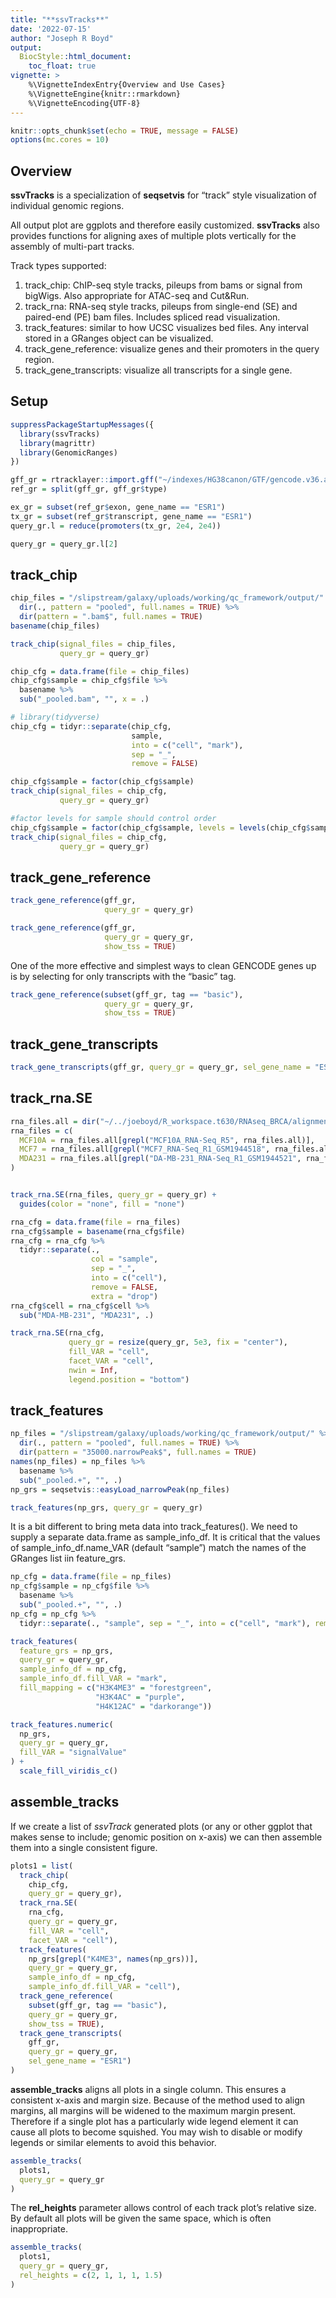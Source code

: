 ```yaml
---
title: "**ssvTracks**"
date: '2022-07-15'
author: "Joseph R Boyd"
output:
  BiocStyle::html_document:
    toc_float: true
vignette: >
    %\VignetteIndexEntry{Overview and Use Cases}
    %\VignetteEngine{knitr::rmarkdown}
    %\VignetteEncoding{UTF-8}
---
```


```r
knitr::opts_chunk$set(echo = TRUE, message = FALSE)
options(mc.cores = 10)
```

## Overview

**ssvTracks** is a specialization of **seqsetvis** for "track" style visualization of individual genomic regions.

All output plot are ggplots and therefore easily customized.  **ssvTracks** also provides functions for aligning axes of multiple plots vertically for the assembly of multi-part tracks.

Track types supported:

1) track_chip: ChIP-seq style tracks, pileups from bams or signal from bigWigs. Also appropriate for ATAC-seq and Cut&Run.
2) track_rna: RNA-seq style tracks, pileups from single-end (SE) and paired-end (PE) bam files.  Includes spliced read visualization.
3) track_features: similar to how UCSC visualizes bed files.  Any interval stored in a GRanges object can be visualized.
4) track_gene_reference: visualize genes and their promoters in the query region.
5) track_gene_transcripts: visualize all transcripts for a single gene.

## Setup

```r
suppressPackageStartupMessages({
  library(ssvTracks)
  library(magrittr) 
  library(GenomicRanges)
})
```

```r
gff_gr = rtracklayer::import.gff("~/indexes/HG38canon/GTF/gencode.v36.annotation.gtf")
ref_gr = split(gff_gr, gff_gr$type)

ex_gr = subset(ref_gr$exon, gene_name == "ESR1")
tx_gr = subset(ref_gr$transcript, gene_name == "ESR1")
query_gr.l = reduce(promoters(tx_gr, 2e4, 2e4))

query_gr = query_gr.l[2]
```

## track_chip

```r
chip_files = "/slipstream/galaxy/uploads/working/qc_framework/output/" %>%
  dir(., pattern = "pooled", full.names = TRUE) %>%
  dir(pattern = ".bam$", full.names = TRUE)
basename(chip_files)
```

```r
track_chip(signal_files = chip_files, 
           query_gr = query_gr)
```
```r
chip_cfg = data.frame(file = chip_files)
chip_cfg$sample = chip_cfg$file %>% 
  basename %>%
  sub("_pooled.bam", "", x = .)

# library(tidyverse)
chip_cfg = tidyr::separate(chip_cfg, 
                           sample, 
                           into = c("cell", "mark"), 
                           sep = "_", 
                           remove = FALSE)
```

```r
chip_cfg$sample = factor(chip_cfg$sample)
track_chip(signal_files = chip_cfg, 
           query_gr = query_gr)
```

```r
#factor levels for sample should control order
chip_cfg$sample = factor(chip_cfg$sample, levels = levels(chip_cfg$sample)[c(2, 3, 1, 5, 6, 4)])
track_chip(signal_files = chip_cfg, 
           query_gr = query_gr)

```

## track_gene_reference

```r
track_gene_reference(gff_gr, 
                     query_gr = query_gr)
```

```r
track_gene_reference(gff_gr, 
                     query_gr = query_gr, 
                     show_tss = TRUE)
```

One of the more effective and simplest ways to clean GENCODE genes up is by
selecting for only transcripts with the "basic" tag.

```r
track_gene_reference(subset(gff_gr, tag == "basic"), 
                     query_gr = query_gr, 
                     show_tss = TRUE)
```

## track_gene_transcripts

```r
track_gene_transcripts(gff_gr, query_gr = query_gr, sel_gene_name = "ESR1")
```

## track_rna.SE

```r
rna_files.all = dir("~/../joeboyd/R_workspace.t630/RNAseq_BRCA/alignment/", pattern = "M.+bam$", full.names = TRUE)
rna_files = c(
  MCF10A = rna_files.all[grepl("MCF10A_RNA-Seq_R5", rna_files.all)],
  MCF7 = rna_files.all[grepl("MCF7_RNA-Seq_R1_GSM1944518", rna_files.all)],
  MDA231 = rna_files.all[grepl("DA-MB-231_RNA-Seq_R1_GSM1944521", rna_files.all)]
)


track_rna.SE(rna_files, query_gr = query_gr) +
  guides(color = "none", fill = "none")
```

```r
rna_cfg = data.frame(file = rna_files)
rna_cfg$sample = basename(rna_cfg$file)
rna_cfg = rna_cfg %>%
  tidyr::separate(., 
                  col = "sample", 
                  sep = "_", 
                  into = c("cell"), 
                  remove = FALSE, 
                  extra = "drop")
rna_cfg$cell = rna_cfg$cell %>% 
  sub("MDA-MB-231", "MDA231", .)
```

```r
track_rna.SE(rna_cfg, 
             query_gr = resize(query_gr, 5e3, fix = "center"), 
             fill_VAR = "cell", 
             facet_VAR = "cell",
             nwin = Inf,
             legend.position = "bottom")

```

## track_features

```r
np_files = "/slipstream/galaxy/uploads/working/qc_framework/output/" %>%
  dir(., pattern = "pooled", full.names = TRUE) %>%
  dir(pattern = "35000.narrowPeak$", full.names = TRUE)
names(np_files) = np_files %>% 
  basename %>%
  sub("_pooled.+", "", .)
np_grs = seqsetvis::easyLoad_narrowPeak(np_files)
```

```r
track_features(np_grs, query_gr = query_gr)
```

It is a bit different to bring meta data into track_features().  We need to supply a separate data.frame as sample_info_df. It is critical that the values of sample_info_df.name_VAR (default "sample") match the names of the GRanges list iin feature_grs.

```r
np_cfg = data.frame(file = np_files)
np_cfg$sample = np_cfg$file %>% 
  basename %>%
  sub("_pooled.+", "", .)
np_cfg = np_cfg %>% 
  tidyr::separate(., "sample", sep = "_", into = c("cell", "mark"), remove = FALSE)
```

```r
track_features(
  feature_grs = np_grs, 
  query_gr = query_gr, 
  sample_info_df = np_cfg,
  sample_info_df.fill_VAR = "mark",
  fill_mapping = c("H3K4ME3" = "forestgreen", 
                   "H3K4AC" = "purple", 
                   "H4K12AC" = "darkorange"))
```

```r
track_features.numeric(
  np_grs, 
  query_gr = query_gr, 
  fill_VAR = "signalValue"
) +
  scale_fill_viridis_c()
```

## assemble_tracks

If we create a list of *ssvTrack* generated plots (or any or other ggplot that
makes sense to include; genomic position on x-axis) we can then assemble them
into a single consistent figure.

```r
plots1 = list(
  track_chip(
    chip_cfg, 
    query_gr = query_gr),
  track_rna.SE(
    rna_cfg, 
    query_gr = query_gr, 
    fill_VAR = "cell", 
    facet_VAR = "cell"),
  track_features(
    np_grs[grepl("K4ME3", names(np_grs))], 
    query_gr = query_gr, 
    sample_info_df = np_cfg, 
    sample_info_df.fill_VAR = "cell"),
  track_gene_reference(
    subset(gff_gr, tag == "basic"), 
    query_gr = query_gr, 
    show_tss = TRUE),
  track_gene_transcripts(
    gff_gr, 
    query_gr = query_gr, 
    sel_gene_name = "ESR1")
)
```

**assemble_tracks** aligns all plots in a single column.  This ensures a
consistent x-axis and margin size.  Because of the method used to align margins,
all margins will be widened to the maximum margin present.  Therefore if a
single plot has a particularly wide legend element it can cause all plots to
become squished.  You may wish to disable or modify legends or similar elements
to avoid this behavior.

```r
assemble_tracks(
  plots1,
  query_gr = query_gr
)
```

The **rel_heights** parameter allows control of each track plot's relative size.
By default all plots will be given the same space, which is often inappropriate.

```r
assemble_tracks(
  plots1,
  query_gr = query_gr, 
  rel_heights = c(2, 1, 1, 1, 1.5)
)
```

